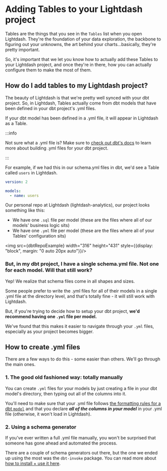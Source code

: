 
# Adding Tables to your Lightdash project

Tables are the things that you see in the `Tables` list when you open Lightdash. They're the foundation of your data exploration, the backbone to figuring out your unknowns, the art behind your charts...basically, they're pretty important.

So, it's important that we let you know how to actually add these Tables to your Lightdash project, and once they're in there, how you can actually configure them to make the most of them. 

## How do I add tables to my Lightdash project? 

The beauty of Lightdash is that we're pretty well synced with your dbt project. So, in Lightdash, Tables actually come from dbt models that have been defined in your dbt project's .yml files.

If your dbt model has been defined in a .yml file, it will appear in Lightdash as a Table. 

:::info

Not sure what a .yml file is? Make sure to [check out dbt's docs](https://docs.getdbt.com/reference/configs-and-properties) to learn more about building .yml files for your dbt project.

:::

For example, if we had this in our schema.yml files in dbt, we'd see a Table called `users` in Lightdash.

```yaml
version: 2

models:
  - name: users
```

Our personal repo at Lightdash (lightdash-analytics), our project looks something like this:

- We have one `.sql` file per model (these are the files where all of our models' business logic sits)
- We have one `.yml` file per model (these are the files where all of your Tables' configuration sits)

<img src={dbtRepoExample} width="316" height="431" style={{display: "block", margin: "0 auto 20px auto"}}/>

### But, in my dbt project, I have a single schema.yml file. Not one for each model. Will that still work?

Yep! We realize that schema files come in all shapes and sizes. 

Some people prefer to write the .yml files for all of their models in a single .yml file at the directory level, and that's totally fine - it will still work with Lightdash. 

But, if you're trying to decide how to setup your dbt project, **we'd recommend having one `.yml` file per model.**

We've found that this makes it easier to navigate through your `.yml` files, especially as your project becomes bigger. 

## How to create .yml files

There are a few ways to do this - some easier than others. We'll go through the main ones.

### 1. The good old fashioned way: totally manually

You can create `.yml` files for your models by just creating a file in your dbt model's directory, then typing out all of the columns into it.

You'll need to make sure that your .yml file follows [the formatting rules for a dbt `model`](https://docs.getdbt.com/reference/configs-and-properties#example) and that you declare **_all of the columns in your model_** in your .yml file (otherwise, it won't load in Lightdash).

### 2. Using a schema generator

If you've ever written a full .yml file manually, you won't be surprised that someone has gone ahead and automated the process. 

There are a couple of schema generators out there, but the one we ended up using the most was the `dbt-invoke` package. You can read more about [how to install + use it here](https://pypi.org/project/dbt-invoke/).

